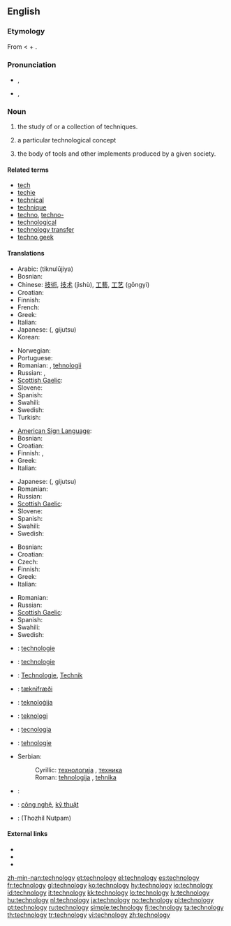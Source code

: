 ==English==

===Etymology===
From {{etyl|grc}} {{term|τεχνολογία|lang=grc|tr=tekhnologia||systematic treatment (of grammar)}} < {{term|τέχνη|tr=tekhne|lang=grc||art}} + {{term|-λογία|lang=grc}}.

===Pronunciation===
* {{a|RP}} {{IPA|/tɛkˈnɒlədʒi/}}, {{SAMPA|/tEk"nQl@dZi/}}
* {{a|GenAm}} {{IPA|/tɛkˈnɑlədʒi/}}, {{SAMPA|/tEk"nAl@dZi/}}

===Noun===
{{en-noun|technologies|-}}
{{wikipedia}}

# {{uncountable}} the study of or a collection of techniques.
# {{countable}} a particular technological concept
# the body of tools and other implements produced by a given society.

====Related terms====
* [[tech]]
* [[techie]]
* [[technical]]
* [[technique]]
* [[techno]], [[techno-]]
* [[technological]]
* [[technology transfer]]
* [[techno geek]]

====Translations====
{{trans-top|the study of or a collection of techniques}}
* Arabic: {{Arab|[[تكنولوجيا]]}} (tiknulūjiya) {{f}}
* Bosnian: {{t-|bs|tehnologija|f}}
* Chinese: [[技術]], [[技术]] (jìshù), [[工藝]], [[工艺]] (gōngyì)
* Croatian: {{t-|hr|tehnologija|f}}
* Finnish: {{t-|fi|teknologia}}
* French: {{t|fr|technologie|f}}
* Greek: {{t+|el|τεχνολογία|f|tr=technología}}
* Italian: {{t+|it|tecnologia|f}}
* Japanese: {{Jpan|[[技術]]}} ({{Jpan|[[ぎじゅつ]]}}, gijutsu)
* Korean: {{t|ko|기술|tr=gisul|sc=Kore}}
{{trans-mid}}
* Norwegian: {{t|no|teknologi|f}}
* Portuguese: {{t|pt|tecnologia|f}}
* Romanian: {{t|ro|tehnologie|f}}, [[tehnologie|tehnologii]] {{f|p}}
* Russian: {{t+|ru|технология|f|tr=texnológija}}, {{t+|ru|техника|f|tr=téxnika}}
* [[Scottish Gaelic]]: {{t-|gd|teicneolas|m|xs=Scottish Gaelic}}
* Slovene: {{t-|sl|tehnologija|f}}
* Spanish: {{t+|es|tecnología|f}}
* Swahili: {{t+|sw|teknologia|xs=Swahili}}
* Swedish: {{t+|sv|teknologi|c}}
* Turkish: {{t+|tr|teknoloji}}
{{trans-bottom}}

{{trans-top|a particular technological concept}}
* [[American Sign Language]]: {{tø|ase|Open8@NearUlnarHand-PalmAcross-OpenB@CenterChesthigh-PalmBack Contact Open8@UlnarHand-PalmAcross-OpenB@CenterChesthigh-PalmBack|xs=American Sign Language}}
* Bosnian: {{t-|bs|tehnologija|f}}
* Croatian: {{t-|hr|tehnologija|f}}
* Finnish: {{t-|fi|teknologia}}, {{t+|fi|menetelmä}}
* Greek: {{t+|el|τεχνολογία|f|tr=technología}}
* Italian: {{t+|it|tecnologia|f}}
{{trans-mid}}
* Japanese: {{Jpan|[[技術]]}} ({{Jpan|[[ぎじゅつ]]}}, gijutsu)
* Romanian: {{t|ro|tehnologie|f}}
* Russian: {{t+|ru|технология|f|tr=texnológija}}
* [[Scottish Gaelic]]: {{t-|gd|teicneolas|m|xs=Scottish Gaelic}}
* Slovene: {{t-|sl|tehnologija|f}}
* Spanish: {{t+|es|tecnología|f}}
* Swahili: {{t+|sw|teknologia|xs=Swahili}}
* Swedish: {{t+|sv|teknologi|c}}
{{trans-bottom}}

{{trans-top|body of tools}}
* Bosnian: {{t-|bs|tehnologija|f}}
* Croatian: {{t-|hr|tehnologija|f}}
* Czech: {{t+|cs|technika|f}}
* Finnish: {{t-|fi|teknologia}}
* Greek: {{t+|el|τεχνολογία|f|tr=technología}}
* Italian: {{t+|it|tecnologia|f}}
{{trans-mid}}
* Romanian: {{t|ro|tehnologie|f}}
* Russian: {{t+|ru|техника|tr=t'éχnika}}
* [[Scottish Gaelic]]: {{t-|gd|teicneolas|m|xs=Scottish Gaelic}}
* Spanish: {{t+|es|tecnología|f}}
* Swahili: {{t+|sw|teknologia|xs=Swahili}}
* Swedish: {{t+|sv|teknologi|c}}
{{trans-bottom}}

{{checktrans-top}}
* {{ttbc|Dutch}}: [[technologie]]
* {{ttbc|French}}: [[technologie]] {{f}}
* {{ttbc|German}}: [[Technologie]], [[Technik]]
* {{ttbc|Icelandic}}: [[tæknifræði]] {{f}}
* {{ttbc|Maltese}}: [[teknoloġija]]
* {{ttbc|Norwegian}}: [[teknologi]]
* {{ttbc|Portuguese}}: [[tecnologia]] {{f}}
* {{ttbc|Romanian}}: [[tehnologie]]
* Serbian:
*: Cyrillic: [[технологија]] {{f}}, [[техника]] {{f}}
*: Roman: [[tehnologija]] {{f}}, [[tehnika]] {{f}}
* {{ttbc|Sindhi}}: {{sd-Arab|[[ٽيڪنيڀياس|ٽيڪِنِيڀِياسُ]]}}
* {{ttbc|Vietnamese}}: [[công nghệ]], [[kỹ thuật]]
* {{ttbc|Tamil}}: (Thozhil Nutpam)
{{checktrans-bottom}}

====External links====
* {{R:Webster 1913}}
* {{R:Century 1911}}
* {{R:OneLook}}

[[zh-min-nan:technology]]
[[et:technology]]
[[el:technology]]
[[es:technology]]
[[fr:technology]]
[[gl:technology]]
[[ko:technology]]
[[hy:technology]]
[[io:technology]]
[[id:technology]]
[[it:technology]]
[[kk:technology]]
[[lo:technology]]
[[lv:technology]]
[[hu:technology]]
[[nl:technology]]
[[ja:technology]]
[[no:technology]]
[[pl:technology]]
[[pt:technology]]
[[ru:technology]]
[[simple:technology]]
[[fi:technology]]
[[ta:technology]]
[[th:technology]]
[[tr:technology]]
[[vi:technology]]
[[zh:technology]]